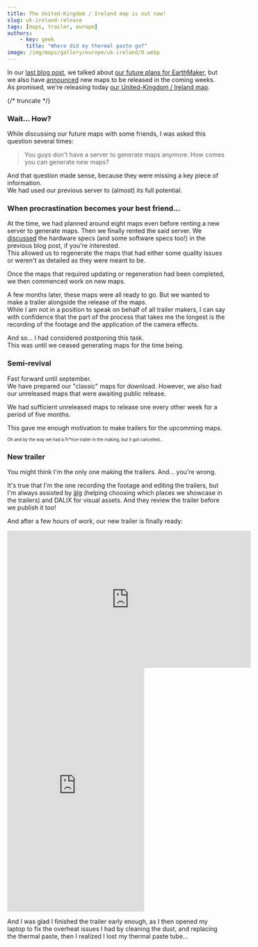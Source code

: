 ---
title: The United-Kingdom / Ireland map is out now! 
slug: uk-ireland-release
tags: [maps, trailer, europe]
authors:
    - key: geek
      title: "Where did my thermal paste go?"
image: /img/maps/gallery/europe/uk-ireland/0.webp
---

In our [last blog post](./2025-09-25-we-are-back.mdx), we talked about [our future plans for EarthMaker](./2025-09-25-we-are-back.mdx#the-future-of-earthmaker), but we also have [announced](./2025-09-25-we-are-back.mdx#fresh-update-and-new-maps) new maps to be released in the coming weeks.  
As promised, we're releasing today [our United-Kingdom / Ireland map](/maps/europe/uk-ireland).  

{/* truncate */}

### Wait... How?

While discussing our future maps with some friends, I was asked this question several times:  

> You guys don't have a server to generate maps anymore. How comes you can generate new maps?  

And that question made sense, because they were missing a key piece of information.  
We had used our previous server to (almost) its full potential.  

### When procrastination becomes your best friend...

At the time, we had planned around eight maps even before renting a new server to generate maps. Then we finally rented the said server. We [discussed](./2025-09-25-we-are-back.mdx#the-future-of-earthmaker) the hardware specs (and some software specs too!) in the previous blog post, if you're interested.  
This allowed us to regenerate the maps that had either some quality issues or weren't as detailed as they were meant to be.  

Once the maps that required updating or regeneration had been completed, we then commenced work on new maps.  

A few months later, these maps were all ready to go. But we wanted to make a trailer alongside the release of the maps.  
While I am not in a position to speak on behalf of all trailer makers, I can say with confidence that the part of the process that takes me the longest is the recording of the footage and the application of the camera effects.  

And so... I had considered postponing this task.  
This was until we ceased generating maps for the time being.

### Semi-revival

Fast forward until september.  
We have prepared our "classic" maps for download. However, we also had our unreleased maps that were awaiting public release.  

We had sufficient unreleased maps to release one every other week for a period of five months.  

This gave me enough motivation to make trailers for the upcomming maps.

<sup><sub>Oh and by the way we had a Fr\*nce trailer in the making, but it got cancelled...</sub></sup>

### New trailer

You might think I'm the only one making the trailers. And... you're wrong.  

It's true that I'm the one recording the footage and editing the trailers, but I'm always assisted by [älg](/blog/authors/alg) (helping choosing which places we showcase in the trailers) and DALIX for visual assets. And they review the trailer before we publish it too!  

And after a few hours of work, our new trailer is finally ready:

<div style={{textAlign: "center"}}>
<iframe width="560" height="315" src="https://www.youtube-nocookie.com/embed/mNU9j5-KsjI" title="YouTube video player" frameborder="0" allow="accelerometer; autoplay; clipboard-write; encrypted-media; gyroscope; picture-in-picture; web-share" referrerpolicy="strict-origin-when-cross-origin" allowfullscreen></iframe>
<iframe width="315" height="560" src="https://www.youtube-nocookie.com/embed/H421Q3C47G8" title="YouTube video player" frameborder="0" allow="accelerometer; autoplay; clipboard-write; encrypted-media; gyroscope; picture-in-picture; web-share" referrerpolicy="strict-origin-when-cross-origin" allowfullscreen></iframe>
</div>

And I was glad I finished the trailer early enough, as I then opened my laptop to fix the overheat issues I had by cleaning the dust, and replacing the thermal paste, then I realized I lost my thermal paste tube...

